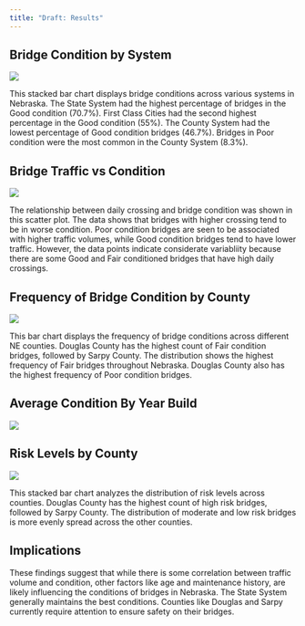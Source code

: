 ```yaml
---
title: "Draft: Results"
---
```


## Bridge Condition by System

![](photos/Screenshot 2025-03-30 at 8.04.05 PM.png){fig-align="center"}

This stacked bar chart displays bridge conditions across various systems in Nebraska. The State System had the highest percentage of bridges in the Good condition (70.7%). First Class Cities had the second highest percentage in the Good condition (55%). The County System had the lowest percentage of Good condition bridges (46.7%). Bridges in Poor condition were the most common in the County System (8.3%).

## Bridge Traffic vs Condition

![](photos/Screenshot 2025-03-30 at 8.09.59 PM.png)

The relationship between daily crossing and bridge condition was shown in this scatter plot. The data shows that bridges with higher crossing tend to be in worse condition. Poor condition bridges are seen to be associated with higher traffic volumes, while Good condition bridges tend to have lower traffic. However, the data points indicate considerate variabliity because there are some Good and Fair conditioned bridges that have high daily crossings.

## Frequency of Bridge Condition by County

![](photos/Screenshot 2025-03-30 at 8.13.08 PM.png)

This bar chart displays the frequency of bridge conditions across different NE counties. Douglas County has the highest count of Fair condition bridges, followed by Sarpy County. The distribution shows the highest frequency of Fair bridges throughout Nebraska. Douglas County also has the highest frequency of Poor condition bridges.

## Average Condition By Year Build

![](photos/Screenshot 2025-03-30 at 8.16.32 PM.png)

## Risk Levels by County

![](photos/Screenshot 2025-03-30 at 8.19.45 PM.png)

This stacked bar chart analyzes the distribution of risk levels across counties. Douglas County has the highest count of high risk bridges, followed by Sarpy County. The distribution of moderate and low risk bridges is more evenly spread across the other counties.

## Implications

These findings suggest that while there is some correlation between traffic volume and condition, other factors like age and maintenance history, are likely influencing the conditions of bridges in Nebraska. The State System generally maintains the best conditions. Counties like Douglas and Sarpy currently require attention to ensure safety on their bridges.
